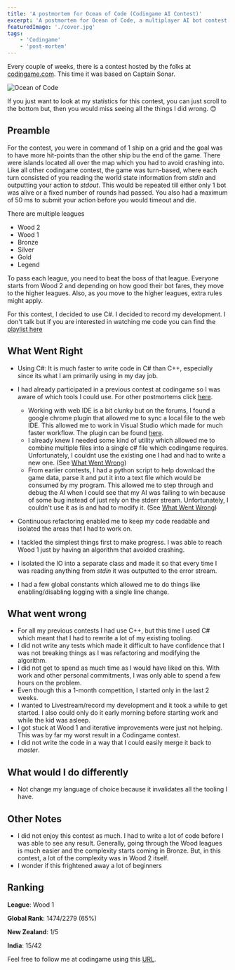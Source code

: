 ```yaml
---
title: 'A postmortem for Ocean of Code (Codingame AI Contest)'
excerpt: 'A postmortem for Ocean of Code, a multiplayer AI bot contest based on Captain Sonar held by codingame'
featuredImage: './cover.jpg'
tags:
    - 'Codingame'
    - 'post-mortem'
---
```


Every couple of weeks, there is a contest hosted by the folks at [codingame.com](http://www.codingame.com). This time it
was based on Captain Sonar.

![Ocean of Code](./cover.jpg)

If you just want to look at my statistics for this contest, you can just scroll to the bottom but, then you would miss
seeing all the things I did wrong. 😊

## Preamble

For the contest, you were in command of 1 ship on a grid and the goal was to have more hit-points than the other ship bu
the end of the game. There were islands located all over the map which you had to avoid crashing into. Like all other
codingame contest, the game was turn-based, where each turn consisted of you reading the world state information from
_stdin_ and outputting your action to _stdout_. This would be repeated till either only 1 bot was alive or a fixed
number of rounds had passed. You also had a maximum of 50 ms to submit your action before you would timeout and die.

There are multiple leagues

-   Wood 2
-   Wood 1
-   Bronze
-   Silver
-   Gold
-   Legend

To pass each league, you need to beat the boss of that league. Everyone starts from Wood 2 and depending on how good
their bot fares, they move to the higher leagues. Also, as you move to the higher leagues, extra rules might apply.

For this contest, I decided to use C#. I decided to record my development. I don't talk but if you are interested in
watching me code you can find the
[playlist here](https://www.youtube.com/playlist?list=PLyHMMEg7mqQ6BO8WfwwoYVHZX7WwhZhwp)

## What Went Right

-   Using C#: It is much faster to write code in C# than C++, especially since its what I am primarily using in my day
    job.
-   I had already participated in a previous contest at codingame so I was aware of which tools I could use. For other
    postmortems click [here](/tags/codingame).

    -   Working with web IDE is a bit clunky but on the forums, I found a google chrome plugin that allowed me to sync a
        local file to the web IDE. This allowed me to work in Visual Studio which made for much faster workflow. The
        plugin can be found [here](https://www.codingame.com/forum/t/codingame-sync-beta/614/65).
    -   I already knew I needed some kind of utility which allowed me to combine multiple files into a single c# file
        which codingame requires. Unfortunately, I couldnt use the existing one I had and had to write a new one. (See
        [What Went Wrong](#what-went-right))
    -   From earlier contests, I had a python script to help download the game data, parse it and put it into a text
        file which would be consumed by my program. This allowed me to step through and debug the AI when I could see
        that my AI was failing to win because of some bug instead of just rely on the stderr stream. Unfortunately, I
        couldn't use it as is and had to modify it. (See [What Went Wrong](#what-went-right))

-   Continuous refactoring enabled me to keep my code readable and isolated the areas that I had to work on.
-   I tackled the simplest things first to make progress. I was able to reach Wood 1 just by having an algorithm that
    avoided crashing.
-   I isolated the IO into a separate class and made it so that every time I was reading anything from _stdin_ it was
    outputted to the error stream.
-   I had a few global constants which allowed me to do things like enabling/disabling logging with a single line
    change.

## What went wrong

-   For all my previous contests I had use C++, but this time I used C# which meant that I had to rewrite a lot of my
    existing tooling.
-   I did not write any tests which made it difficult to have confidence that I was not breaking things as I was
    refactoring and modifying the algorithm.
-   I did not get to spend as much time as I would have liked on this. With work and other personal commitments, I was
    only able to spend a few hours on the problem.
-   Even though this a 1-month competition, I started only in the last 2 weeks.
-   I wanted to Livestream/record my development and it took a while to get started. I also could only do it early
    morning before starting work and while the kid was asleep.
-   I got stuck at Wood 1 and iterative improvements were just not helping. This was by far my worst result in a
    Codingame contest.
-   I did not write the code in a way that I could easily merge it back to _master_.

## What would I do differently

-   Not change my language of choice because it invalidates all the tooling I have.

## Other Notes

-   I did not enjoy this contest as much. I had to write a lot of code before I was able to see any result. Generally,
    going through the Wood leagues is much easier and the complexity starts coming in Bronze. But, in this contest, a
    lot of the complexity was in Wood 2 itself.
-   I wonder if this frightened away a lot of beginners

## Ranking

**League**: Wood 1

**Global Rank**: 1474/2279 (65%)

**New Zealand**: 1/5

**India**: 15/42

Feel free to follow me at codingame using this [URL](https://www.codingame.com/servlet/urlinvite?u=1506970).
